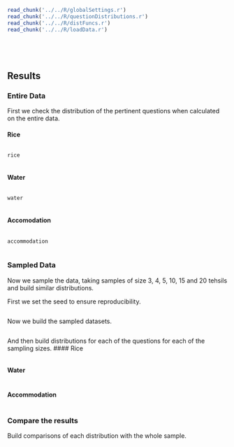 ```r
read_chunk('../../R/globalSettings.r')
read_chunk('../../R/questionDistributions.r')
read_chunk('../../R/distFuncs.r')
read_chunk('../../R/loadData.r')
```
```r
```
```r
```
```r
```
```r
```

## Results

### Entire Data
First we check the distribution of the pertinent questions when calculated on the entire data.

#### Rice
```r
```
```r
rice
```
```r
```

#### Water
```r
```
```r
water
```
```r
```

#### Accomodation
```r
```
```r
accommodation
```
```r
```

### Sampled Data
Now we sample the data, taking samples of size 3, 4, 5, 10, 15 and 20 tehsils and build similar distributions.

First we set the seed to ensure reproducibility.
```r
```

Now we build the sampled datasets.
```r
```

And then build distributions for each of the questions for each of the sampling sizes.
#### Rice
```r
```

#### Water
```r
```

#### Accommodation
```r
```

### Compare the results
Build comparisons of each distribution with the whole sample.